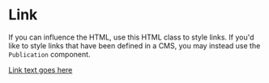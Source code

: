 
<Meta title="Components|Raspberry Pi/Link" />

# Link

If you can influence the HTML, use this HTML class to style links. If you'd like to style links that have been defined in a CMS, you may instead use the `Publication` component.

<Story name="Vanilla">
  <a class="sc-rp-link" href="#">
    Link text goes here
  </a>
</Story>
